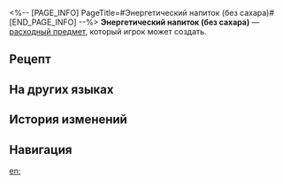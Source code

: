 <%-- [PAGE_INFO]
PageTitle=#Энергетический напиток (без сахара)#
[END_PAGE_INFO] --%>
{{Расходный предмет Инфобокс
|id          = 402003
|Изображения = Предмет Энергетический напиток (без сахара).png
|Тип         = Расходные предметы энергии
|Редкость    = 3
|Эффект      = Восстанавливает 50% энергии выбранному союзнику.
|Описание    = Бутылка энергетического напитка. Кто-то может назвать его бездушным, но, честно говоря, вкус-то неплохой.
|Рецепт      = {{cx|Отсутствует источник}}
|Источник1   = [[Универсальная машина для синтеза]]
|Источник2   = 
|Источник3   = 
}}
{{Описание|''«Стройность - это обман зрения. Это никак не связано с моим весом».''}}
'''Энергетический напиток (без сахара)''' — [[расходный предмет]], который игрок может создать.

==Рецепт==
{{Рецепт
|Тип                     = Синтез
|Группа                  = Расходные предметы
|Флогистон               = 4
|Мнимые частицы          = 2
|Древесная кора Эрудиции = 2
|Сортировка              = Флогистон;Мнимые частицы;Древесная кора Эрудиции
}}

==На других языках==
{{На других языках
|en   = Energy Drink (sugar-free)
|zhs  = 能量饮料（无糖）
|zht  = 能量飲料（無糖）
|ja   = エナジードリンク（無糖）
|ko   = 에너지 음료(무가당)
|es   = Bebida energética sin azúcar
|fr   = Boisson énergétique (sans sucre)
|ru   = Энергетический напиток (без сахара)
|th   = Energy Drink (sugar-free)
|vi   = Thức Uống Năng Lượng (Không Đường)
|de   = Energy-Drink (zuckerfrei)
|id   = Energy Drink (sugar-free)
|pt   = Energético (Sem Açúcar)
}}

==История изменений==
{{История изменений|3.5}}

==Навигация==
{{Расходные предметы Навбокс}}

[[en:]]
